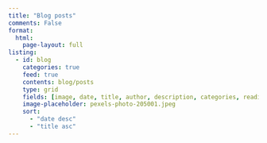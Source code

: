 ```yaml
---
title: "Blog posts"
comments: False
format:
  html:
    page-layout: full
listing:
  - id: blog
    categories: true
    feed: true
    contents: blog/posts
    type: grid
    fields: [image, date, title, author, description, categories, reading-time]
    image-placeholder: pexels-photo-205001.jpeg
    sort: 
      - "date desc"
      - "title asc"
---
```



:::{#blog}
:::
